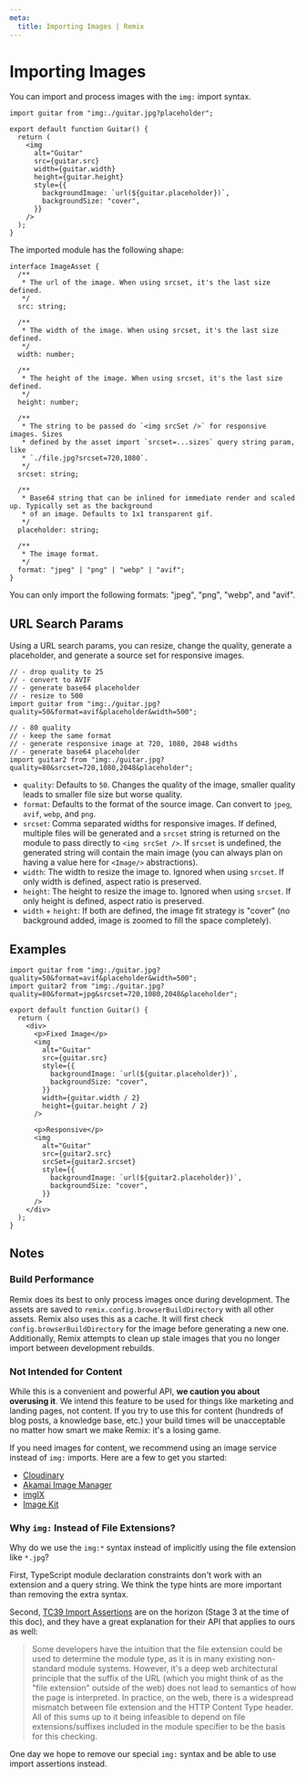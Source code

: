 ```yaml
---
meta:
  title: Importing Images | Remix
---
```



# Importing Images

You can import and process images with the `img:` import syntax.

```tsx
import guitar from "img:./guitar.jpg?placeholder";

export default function Guitar() {
  return (
    <img
      alt="Guitar"
      src={guitar.src}
      width={guitar.width}
      height={guitar.height}
      style={{
        backgroundImage: `url(${guitar.placeholder})`,
        backgroundSize: "cover",
      }}
    />
  );
}
```

The imported module has the following shape:

```tsx
interface ImageAsset {
  /**
   * The url of the image. When using srcset, it's the last size defined.
   */
  src: string;

  /**
   * The width of the image. When using srcset, it's the last size defined.
   */
  width: number;

  /**
   * The height of the image. When using srcset, it's the last size defined.
   */
  height: number;

  /**
   * The string to be passed do `<img srcSet />` for responsive images. Sizes
   * defined by the asset import `srcset=...sizes` query string param, like
   * `./file.jpg?srcset=720,1080`.
   */
  srcset: string;

  /**
   * Base64 string that can be inlined for immediate render and scaled up. Typically set as the background
   * of an image. Defaults to 1x1 transparent gif.
   */
  placeholder: string;

  /**
   * The image format.
   */
  format: "jpeg" | "png" | "webp" | "avif";
}
```

You can only import the following formats: "jpeg", "png", "webp", and "avif".

## URL Search Params

Using a URL search params, you can resize, change the quality, generate a placeholder, and generate a source set for responsive images.

```tsx
// - drop quality to 25
// - convert to AVIF
// - generate base64 placeholder
// - resize to 500
import guitar from "img:./guitar.jpg?quality=50&format=avif&placeholder&width=500";

// - 80 quality
// - keep the same format
// - generate responsive image at 720, 1080, 2048 widths
// - generate base64 placeholder
import guitar2 from "img:./guitar.jpg?quality=80&srcset=720,1080,2048&placeholder";
```

- `quality`: Defaults to `50`. Changes the quality of the image, smaller quality leads to smaller file size but worse quality.
- `format`: Defaults to the format of the source image. Can convert to `jpeg`, `avif`, `webp`, and `png`.
- `srcset`: Comma separated widths for responsive images. If defined, multiple files will be generated and a `srcset` string is returned on the module to pass directly to `<img srcSet />`. If `srcset` is undefined, the generated string will contain the main image (you can always plan on having a value here for `<Image/>` abstractions).
- `width`: The width to resize the image to. Ignored when using `srcset`. If only width is defined, aspect ratio is preserved.
- `height`: The height to resize the image to. Ignored when using `srcset`. If only height is defined, aspect ratio is preserved.
- `width` + `height`: If both are defined, the image fit strategy is "cover" (no background added, image is zoomed to fill the space completely).

## Examples

```tsx
import guitar from "img:./guitar.jpg?quality=50&format=avif&placeholder&width=500";
import guitar2 from "img:./guitar.jpg?quality=80&format=jpg&srcset=720,1080,2048&placeholder";

export default function Guitar() {
  return (
    <div>
      <p>Fixed Image</p>
      <img
        alt="Guitar"
        src={guitar.src}
        style={{
          backgroundImage: `url(${guitar.placeholder})`,
          backgroundSize: "cover",
        }}
        width={guitar.width / 2}
        height={guitar.height / 2}
      />

      <p>Responsive</p>
      <img
        alt="Guitar"
        src={guitar2.src}
        srcSet={guitar2.srcset}
        style={{
          backgroundImage: `url(${guitar2.placeholder})`,
          backgroundSize: "cover",
        }}
      />
    </div>
  );
}
```

## Notes

### Build Performance

Remix does its best to only process images once during development. The assets are saved to `remix.config.browserBuildDirectory` with all other assets. Remix also uses this as a cache. It will first check `config.browserBuildDirectory` for the image before generating a new one. Additionally, Remix attempts to clean up stale images that you no longer import between development rebuilds.

### Not Intended for Content

While this is a convenient and powerful API, **we caution you about overusing it**. We intend this feature to be used for things like marketing and landing pages, not content. If you try to use this for content (hundreds of blog posts, a knowledge base, etc.) your build times will be unacceptable no matter how smart we make Remix: it's a losing game.

If you need images for content, we recommend using an image service instead of `img:` imports. Here are a few to get you started:

- [Cloudinary](https://cloudinary.com/)
- [Akamai Image Manager](https://www.akamai.com/us/en/products/performance/image-and-video-manager.jsp)
- [imgIX](https://www.imgix.com/)
- [Image Kit](https://imagekit.io/)

### Why `img:` Instead of File Extensions?

Why do we use the `img:*` syntax instead of implicitly using the file extension like `*.jpg`?

First, TypeScript module declaration constraints don't work with an extension and a query string. We think the type hints are more important than removing the extra syntax.

Second, [TC39 Import Assertions](https://github.com/tc39/proposal-import-assertions) are on the horizon (Stage 3 at the time of this doc), and they have a great explanation for their API that applies to ours as well:

> Some developers have the intuition that the file extension could be used to determine the module type, as it is in many existing non-standard module systems. However, it's a deep web architectural principle that the suffix of the URL (which you might think of as the "file extension" outside of the web) does not lead to semantics of how the page is interpreted. In practice, on the web, there is a widespread mismatch between file extension and the HTTP Content Type header. All of this sums up to it being infeasible to depend on file extensions/suffixes included in the module specifier to be the basis for this checking.

One day we hope to remove our special `img:` syntax and be able to use import assertions instead.
